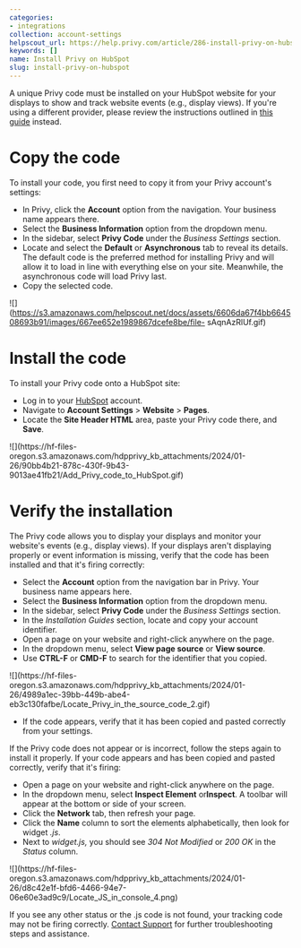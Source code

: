 ```yaml
---
categories:
- integrations
collection: account-settings
helpscout_url: https://help.privy.com/article/286-install-privy-on-hubspot
keywords: []
name: Install Privy on HubSpot
slug: install-privy-on-hubspot
---
```

A unique Privy code must be installed on your HubSpot website for your
displays to show and track website events (e.g., display views). If you're
using a different provider, please review the instructions outlined in [this
guide](https://privy.helpscoutdocs.com/article/73-install-privy-on-your-site)
instead.

# Copy the code

To install your code, you first need to copy it from your Privy account's
settings:

  * In Privy, click the **Account** option from the navigation. Your business name appears there. 
  * Select the **Business Information** option from the dropdown menu. 
  * In the sidebar, select **Privy Code** under the  _Business Settings_ section. 
  * Locate and select the **Default** or **Asynchronous** tab to reveal its details. The default code is the preferred method for installing Privy and will allow it to load in line with everything else on your site. Meanwhile, the asynchronous code will load Privy last. 
  * Copy the selected code. 

![](https://s3.amazonaws.com/helpscout.net/docs/assets/6606da67f4bb664508693b91/images/667ee652e1989867dcefe8be/file-
sAqnAzRlUf.gif)

# Install the code

To install your Privy code onto a HubSpot site:

  * Log in to your [HubSpot](https://app.hubspot.com/login) account.
  * Navigate to **Account Settings** > **Website** > **Pages**. 
  * Locate the **Site Header HTML** area, paste your Privy code there, and **Save**.

![](https://hf-files-
oregon.s3.amazonaws.com/hdpprivy_kb_attachments/2024/01-26/90bb4b21-878c-430f-9b43-9013ae41fb21/Add_Privy_code_to_HubSpot.gif)

# Verify the installation

The Privy code allows you to display your displays and monitor your website's
events (e.g., display views). If your displays aren't displaying properly or
event information is missing, verify that the code has been installed and that
it's firing correctly:

  * Select the **Account** option from the navigation bar in Privy. Your business name appears here. 
  * Select the **Business Information** option from the dropdown menu. 
  * In the sidebar, select **Privy Code** under the  _Business Settings_ section. 
  * In the _Installation Guides_ section, locate and copy your account identifier. 
  * Open a page on your website and right-click anywhere on the page.
  * In the dropdown menu, select **View page source** or **View source**.
  * Use **CTRL-F** or **CMD-F** to search for the identifier that you copied.

![](https://hf-files-
oregon.s3.amazonaws.com/hdpprivy_kb_attachments/2024/01-26/4989a1ec-39bb-449b-abe4-eb3c130fafbe/Locate_Privy_in_the_source_code_2.gif)

  * If the code appears, verify that it has been copied and pasted correctly from your settings.

If the Privy code does not appear or is incorrect, follow the steps again to
install it properly. If your code appears and has been copied and pasted
correctly, verify that it's firing:

  * Open a page on your website and right-click anywhere on the page.
  * In the dropdown menu, select **Inspect Element** or**Inspect**. A toolbar will appear at the bottom or side of your screen.
  * Click the **Network** tab, then refresh your page. 
  * Click the **Name** column to sort the elements alphabetically, then look for widget _.js_. 
  * Next to _widget.js,_ you should see  _304 Not Modified_ or  _200 OK_ in the  _Status_ column.

![](https://hf-files-
oregon.s3.amazonaws.com/hdpprivy_kb_attachments/2024/01-26/d8c42e1f-bfd6-4466-94e7-06e60e3ad9c9/Locate_JS_in_console_4.png)

If you see any other status or the .js code is not found, your tracking code
may not be firing correctly. [Contact Support](mailto:support@privy.com) for
further troubleshooting steps and assistance.

